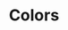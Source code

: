 ---
title: "Colors"
description: "Colors are a key part of any design system. On this page you'll find guidance on how to use colors in your designs."
---